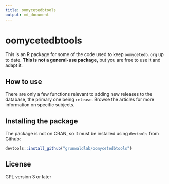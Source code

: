 ```yaml
---
title: oomycetedbtools
output: md_document
---
```


# oomycetedbtools

This is an R package for some of the code used to keep `oomycetedb.org` up to date.
**This is not a general-use package,** but you are free to use it and adapt it.

## How to use

There are only a few functions relevant to adding new releases to the database, the primary one being `release`.
Browse the articles for more information on specific subjects.

## Installing the package

The package is not on CRAN, so it must be installed using `devtools` from Github:

```r
devtools::install_github("grunwaldlab/oomycetedbtools")
```


## License

GPL version 3 or later
